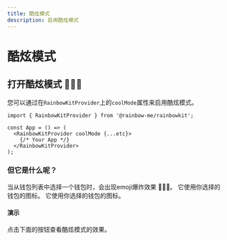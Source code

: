 ```yaml
---
title: 酷炫模式
description: 启用酷炫模式
---
```


# 酷炫模式

## 打开酷炫模式 🌈🌈🌈

您可以通过在`RainbowKitProvider`上的`coolMode`属性来启用酷炫模式。

```tsx
import { RainbowKitProvider } from '@rainbow-me/rainbowkit';

const App = () => (
  <RainbowKitProvider coolMode {...etc}>
    {/* Your App */}
  </RainbowKitProvider>
);
```

### 但它是什么呢？

当从钱包列表中选择一个钱包时，会出现emoji爆炸效果 🌈🌈🌈。 它使用你选择的钱包的图标。 它使用你选择的钱包的图标。

#### 演示

点击下面的按钮查看酷炫模式的效果。

<CoolMode />
